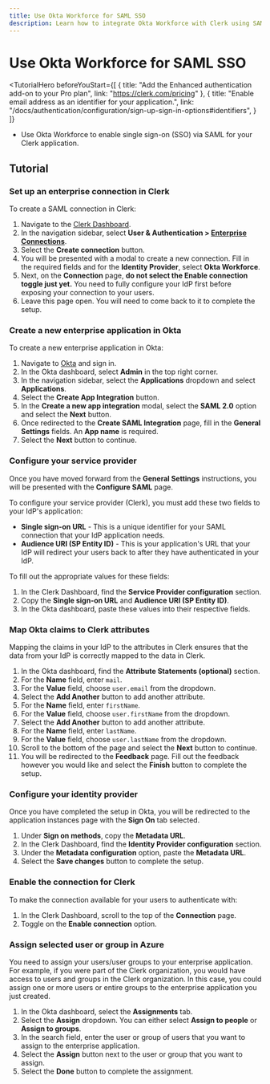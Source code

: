 ```yaml
---
title: Use Okta Workforce for SAML SSO
description: Learn how to integrate Okta Workforce with Clerk using SAML SSO.
---
```


# Use Okta Workforce for SAML SSO

<TutorialHero
  beforeYouStart={[
    {
      title: "Add the Enhanced authentication add-on to your Pro plan",
      link: "https://clerk.com/pricing"
    },
    {
      title: "Enable email address as an identifier for your application.",
      link: "/docs/authentication/configuration/sign-up-sign-in-options#identifiers",
    }
  ]}
>

- Use Okta Workforce to enable single sign-on (SSO) via SAML for your Clerk application.

</TutorialHero>

## Tutorial

<Steps>

### Set up an enterprise connection in Clerk

To create a SAML connection in Clerk:

1. Navigate to the [Clerk Dashboard](https://dashboard.clerk.com).
2. In the navigation sidebar, select **User & Authentication > [Enterprise Connections](https://dashboard.clerk.com/last-active?path=user-authentication/enterprise-connections)**.
3. Select the **Create connection** button.
4. You will be presented with a modal to create a new connection. Fill in the required fields and for the **Identity Provider**, select **Okta Workforce**.
5. Next, on the **Connection** page, **do not select the Enable connection toggle just yet.** You need to fully configure your IdP first before exposing your connection to your users.
6. Leave this page open. You will need to come back to it to complete the setup.

### Create a new enterprise application in Okta

To create a new enterprise application in Okta:

1. Navigate to [Okta](https://www.okta.com/) and sign in.
2. In the Okta dashboard, select **Admin** in the top right corner.
3. In the navigation sidebar,  select the **Applications** dropdown and select **Applications**.
4. Select the **Create App Integration** button.
5. In the **Create a new app integration** modal, select the **SAML 2.0** option and select the **Next** button.
6. Once redirected to the **Create SAML Integration** page, fill in the **General Settings** fields. An **App name** is required.
7. Select the **Next** button to continue.

### Configure your service provider

Once you have moved forward from the **General Settings** instructions, you will be presented with the **Configure SAML** page.

To configure your service provider (Clerk), you must add these two fields to your IdP's application:

- **Single sign-on URL** - This is a unique identifier for your SAML connection that your IdP application needs.
- **Audience URI (SP Entity ID)** - This is your application's URL that your IdP will redirect your users back to after they have authenticated in your IdP.

To fill out the appropriate values for these fields:

1. In the Clerk Dashboard, find the **Service Provider configuration** section.
2. Copy the **Single sign-on URL** and **Audience URI (SP Entity ID)**.
3. In the Okta dashboard, paste these values into their respective fields.

### Map Okta claims to Clerk attributes

Mapping the claims in your IdP to the attributes in Clerk ensures that the data from your IdP is correctly mapped to the data in Clerk.

1. In the Okta dashboard, find the **Attribute Statements (optional)** section.
2. For the **Name** field, enter `mail`.
3. For the **Value** field, choose `user.email` from the dropdown.
4. Select the **Add Another** button to add another attribute.
5. For the **Name** field, enter `firstName`.
6. For the **Value** field, choose `user.firstName` from the dropdown.
7. Select the **Add Another** button to add another attribute.
8. For the **Name** field, enter `lastName`.
9. For the **Value** field, choose `user.lastName` from the dropdown.
10. Scroll to the bottom of the page and select the **Next** button to continue.
11. You will be redirected to the **Feedback** page. Fill out the feedback however you would like and select the **Finish** button to complete the setup.

### Configure your identity provider

Once you have completed the setup in Okta, you will be redirected to the application instances page with the **Sign On** tab selected.

1. Under **Sign on methods**, copy the **Metadata URL**.
2. In the Clerk Dashboard, find the **Identity Provider configuration** section.
3. Under the **Metadata configuration** option, paste the **Metadata URL**.
4. Select the **Save changes** button to complete the setup.

### Enable the connection for Clerk

To make the connection available for your users to authenticate with:

1. In the Clerk Dashboard, scroll to the top of the **Connection** page.
2. Toggle on the **Enable connection** option.

### Assign selected user or group in Azure

You need to assign your users/user groups to your enterprise application. For example, if you were part of the Clerk organization, you would have access to users and groups in the Clerk organization. In this case, you could assign one or more users or entire groups to the enterprise application you just created.

1. In the Okta dashboard, select the **Assignments** tab.
2. Select the **Assign** dropdown. You can either select **Assign to people** or **Assign to groups**.
3. In the search field, enter the user or group of users that you want to assign to the enterprise application.
4. Select the **Assign** button next to the user or group that you want to assign.
5. Select the **Done** button to complete the assignment.

</Steps>
